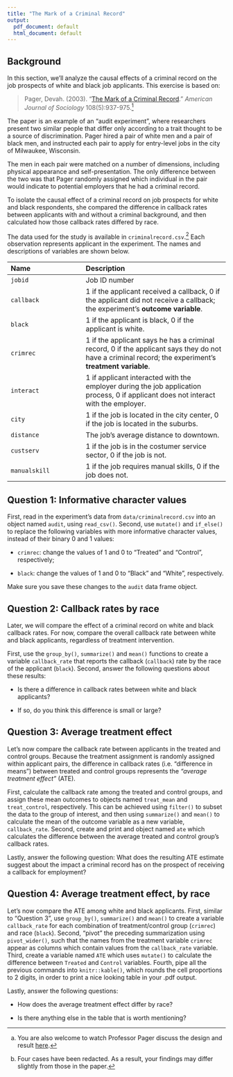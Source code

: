 ```yaml
---
title: "The Mark of a Criminal Record"
output:
  pdf_document: default
  html_document: default
---
```


<style type="text/css">
    ol { list-style-type: lower-alpha; }
</style> 



<!-- Background --------------------------------------------------------------->

## Background 


In this section, we'll analyze the causal effects of a criminal record on the job prospects of white and black job applicants. This exercise is based on: 

> Pager, Devah. (2003). "[The Mark of a Criminal Record](https://doi.org/10.1086/374403)." *American Journal of Sociology* 108(5):937-975.^[You are also welcome to watch Professor Pager discuss the design and result [here](https://youtu.be/nUZqvsF_Wt0).]

The paper is an example of an "audit experiment", where researchers present two similar people that differ only according to a trait thought to be a source of discrimination. Pager hired a pair of white men and a pair of black men, and instructed each pair to apply for entry-level jobs in the city of Milwaukee, Wisconsin.

The men in each pair were matched on a number of dimensions, including physical appearance and self-presentation. The only difference between the two was that Pager randomly assigned which individual in the pair would indicate to potential employers that he had a criminal record. 

To isolate the causal effect of a criminal record on job prospects for white and black respondents, she compared the difference in callback rates between applicants with and without a criminal background, and then calculated how those callback rates differed by race.

The data used for the study is available in `criminalrecord.csv`.^[Four cases have been redacted. As a result, your findings may differ slightly from those in the paper.] Each observation represents applicant in the experiment. The names and descriptions of variables are shown below.


--------------------------------------------------------------------------------
Name                        Description
--------------------------- ----------------------------------------------------
`jobid`                     Job ID number  

`callback`                  1 if the applicant received a callback, 0 if the applicant did not receive a callback; the experiment's **outcome variable**. 

`black`                     1 if the applicant is black, 0 if the applicant is white.

`crimrec`                   1 if the applicant says he has a criminal record, 0 if the applicant says they do not have a criminal record; the experiment's **treatment variable**.

`interact`                  1 if applicant interacted with the employer during the job application process, 0 if applicant does not interact with the employer.

`city`                      1 if the job is located in the city center, 0 if the job is located in the suburbs.

`distance`                  The job’s average distance to downtown.

`custserv`                  1 if the job is in the costumer service sector, 0 if the job is not.

`manualskill`               1 if the job requires manual skills, 0 if the job does not.

--------------------------------------------------------------------------------



<!-- Question 1 --------------------------------------------------------------->

\newpage
## Question 1: Informative character values

First, read in the experiment's data from `data/criminalrecord.csv` into an object named `audit`, using `read_csv()`. Second, use `mutate()` and `if_else()` to replace the following variables with more informative character values, instead of their binary 0 and 1 values:

* `crimrec`: change the values of 1 and 0 to "Treated" and "Control", respectively;

* `black`: change the values of 1 and 0 to "Black" and "White", respectively.

Make sure you save these changes to the `audit` data frame object.




<!-- Question 2 --------------------------------------------------------------->

## Question 2: Callback rates by race


Later, we will compare the effect of a criminal record on white and black callback rates.  For now, compare the overall callback rate between white and black applicants, regardless of treatment intervention.  

First, use the `group_by()`, `summarize()` and `mean()` functions to create a variable `callback_rate` that reports the callback (`callback`) rate by the race of the applicant (`black`).  Second, answer the following questions about these results: 

* Is there a difference in callback rates between white and black applicants? 

* If so, do you think this difference is small or large?




<!-- Question 3 --------------------------------------------------------------->

## Question 3: Average treatment effect


Let's now compare the callback rate between applicants in the treated and control groups. Because the treatment assignment is randomly assigned within applicant pairs, the difference in callback rates (i.e. "difference in means") between treated and control groups represents the *"average treatment effect"* (ATE).

First, calculate the callback rate among the treated and control groups, and assign these mean outcomes to objects named `treat_mean` and `treat_control`, respectively.  This can be achieved using `filter()` to subset the data to the group of interest, and then using `summarize()` and `mean()` to calculate the mean of the outcome variable as a new variable, `callback_rate`.  Second, create and print and object named `ate` which calculates the difference between the average treated and control group's callback rates.

Lastly, answer the following question: What does the resulting ATE estimate suggest about the impact a criminal record has on the prospect of receiving a callback for employment?




<!-- Question 4 --------------------------------------------------------------->

## Question 4: Average treatment effect, by race


Let's now compare the ATE among white and black applicants.  First, similar to "Question 3", use `group_by()`, `summarize()` and `mean()` to create a variable `callback_rate` for each combination of treatment/control group (`crimrec`) and race (`black`).  Second, "pivot" the preceding summarization using `pivot_wider()`, such that the names from the treatment variable `crimrec` appear as columns which contain values from the `callback_rate` variable.  Third, create a variable named `ATE` which uses `mutate()` to calculate the difference between `Treated` and `Control` variables.  Fourth, pipe all the previous commands into `knitr::kable()`, which rounds the cell proportions to 2 digits, in order to print a nice looking table in your .pdf output.

Lastly, answer the following questions:

* How does the average treatment effect differ by race?

* Is there anything else in the table that is worth mentioning?



